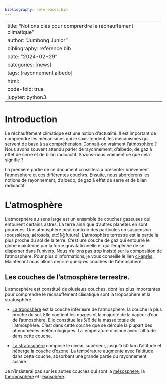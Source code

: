 ```yaml
---
bibliography: references.bib
---
```


|                                                                   |
|-------------------------------------------------------------------|
| title: "Notions clés pour comprendre le réchauffement climatique" |
| author: "Jumbong Junior"                                          |
| bibliography: reference.bib                                       |
| date: "2024-02-29"                                                |
| categories: \[news\]                                              |
| tags: \[rayonnement,albedo\]                                      |
| html:                                                             |
| code-fold: true                                                   |
| jupyter: python3                                                  |

# Introduction

Le réchauffement climatique est une notion d'actualité. Il est important de comprendre les mécanismes qui le sous-tendent, les mécanismes qui servent de base à sa compréhension. Connait-on vraiment l'atmosphère ? Nous avons souvent attendu parler de rayonnement, d'albedo, de gaz à effet de serre et de bilan radioactif. Savons-nous vraiment ce que cela signifie ?

La première partie de ce document consistera à présenter brièvement l'atmosphère et ces différentes couches. Ensuite, nous aborderons les notions de rayonnement, d'albedo, de gaz à effet de serre et de bilan radioactif.

# L'atmosphère

L'atmosphère au sens large est un ensemble de couches gazeuses qui entourent certains astres. La terre ainsi que d'autres planètes en sont pourvues. Une atmosphère peut contenir des particules en suspension (poussières, aérosols, etc)[@futura]. L'atmosphère terrestre est la partie la plus proche du sol de la terre. C'est une couche de gaz qui entourre le globe maintenue par la force gravitationnelle et qui l'empêche de se disperser dans l'[univers](https://www.futura-sciences.com/sciences/definitions/astronomie-univers-15239/). Nous n'allons pas trop insisté sur la composition de l'atmosphère. Pour plus d'informations, je vous conseille le lien [ci-après](https://www.futura-sciences.com/planete/definitions/climatologie-atmosphere-850/). Maintenant nous allons décrire quelques couches de l'atmosphère.

## Les couches de l'atmosphère terrestre.

L'atmosphère est constitué de plusieurs couches, dont les plus importantes pour comprendre le réchauffement climatique sont la troposphère et la stratosphère.

-   [La troposhère](https://www.futura-sciences.com/planete/definitions/climatologie-troposphere-997/) est la couche inférieure de l'atmosphère, la couche la plus proche du sol. Elle contient les nuages et la majorité de la vapeur d'eau de l'atmosphère. Elle constitue les 5/6 de la masse totale de l'atmosphère. C'est dans cette couche que se déroule la plupart des phénomènes météorologiques. La température diminue avec l'altitude dans cette couche.

- [La stratosphère](https://www.futura-sciences.com/planete/actualites/climatologie-stratosphere-impacte-fortement-climat-terrestre-49327/) compose le niveau supérieur, jusqu'à 50 km d'altitude et héberge la couche d'ozone. La température augmente avec l'altitude dans cette couche, absorbant une grande partie du rayonnement solaire.

Je n'insisterai pas sur les autres couches qui sont la [mésosphère](https://www.futura-sciences.com/planete/definitions/climatologie-mesosphere-4642/), la [thermosphère](https://www.futura-sciences.com/planete/definitions/climatologie-thermosphere-4643/) et l'[exosphère](https://www.futura-sciences.com/planete/definitions/climatologie-exosphere-21046/).